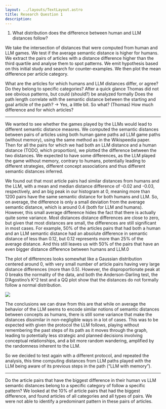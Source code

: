 ```yaml
---
layout: ../layouts/TextLayout.astro
title: Research Question 1
description:
---
```


1. What distribution does the difference between human and LLM distances follow?

We take the intersection of distances that were computed from human and LLM games. We test if the average semantic distance is higher for humans. We extract the pairs of articles with a distance difference higher than the third quartile and analyse them to spot patterns. We emit hypothesis based on this initial study and search for counter-examples. We then plot the mean difference per article category.

What are the articles for which humans and LLM distances differ, or agree? Do they belong to specific categories?
After a quick glance Thomas did not see obvious patterns, but could (should?) be analyzed formally
Does the path length correlate with the semantic distance between the starting and goal article of the path? -> Yes, a little bit. So what? (Thomas)
How much difference and for which articles?

-----

We wanted to see whether the games played by the LLMs would lead to different semantic distance measres. We computed the semantic distances between pairs of articles using both human game paths ad LLM game paths (without memory), using the same method as in the Wikispeedia paper. Then for all the pairs for which we had both an LLM distance and a human distance (TODO, which proportion), we plotted the difference between the two distances. We expected to have some differences, as the LLM played the game without memory, contrary to humans, potentially leading to different strategies, different concept associations and thus different semantic distances inferred.

We found out that most article pairs had similar distances from humans and the LLM, with a mean and median distance difference of -0.02 and -0.03, respectively, and an big peak in our histogram at 0, meaning more than 1200 pairs have the same semantic distance for both humans and LLM. So, on average, the difference is only a small deviation from the average semantic distance, which is around 0.4 (both for LLM and humans). However, this small average difference hides the fact that there is actually quite some variance. Most distances distance differences are close to zero, but given that most distances are small, the differences are still significant in most cases. For example, 50% of the articles pairs that had both a human and an LLM semantic distance had an absolute difference in semantic distance of less than 0.12, but 0.12 represents more than 25% of the average distance. And this still leaves us with 50% of the pairs that have an even bigger distance difference between humans and LLM.0

The plot of differences looks somewhat like a Gaussian distribution centered around 0, with very small number of article pairs having very large distance differences (more than 0.5). However, the disproportionate peak at 0 breaks the normality of the data, and both the Anderson-Darling test, the D’Agostino’s K^2 test and a QQ plot show that the distances do not formally follow a normal distribution.

![](/charts/difference_humans_llm.png)

The conclusions we can draw from this are that while on average the behavior of the LLM seems to encode similar notions of semantic distances between concepts as humans, there is still some variance that make the distances dissimilar in non-negligible ways in a lot of cases. This was to be expected with given the protocol the LLM follows, playing without remembering the past steps of its path as it moves through the graph, leading to potentially less strategic and planned decisions involving conceptual relationships, and a bit more random wandering, amplified by the randomness inherent to the LLM.

So we decided to test again with a different protocol, and repeated the analysis, this time computing distances from LLM paths played with the LLM being aware of its previous steps in the path (“LLM with memory”).




-----

Do the article pairs that have the biggest difference in their human vs LLM semantic distances belong to a specific category of follow a specific pattern? We looked at the 10% of article pairs that had the biggest difference, and found articles of all categories and all types of pairs. We were not able to identify a predominant pattern in these pairs of articles.